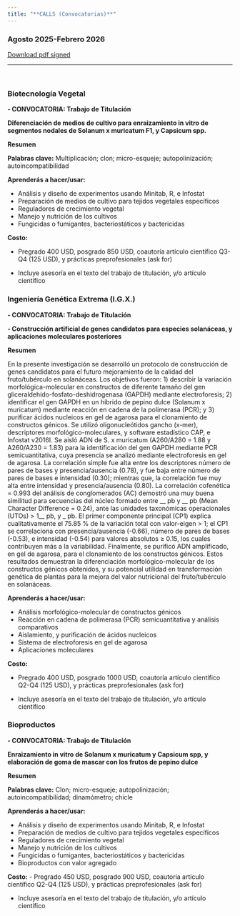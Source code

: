 ```yaml
---
title: "**CALLS (Convocatorias)**"
---
```


### Agosto 2025-Febrero 2026


[Download pdf signed](Available by 25/08/25)


___
<br>


### **Biotecnología Vegetal**

**- CONVOCATORIA: Trabajo de Titulación**


**Diferenciación de medios de cultivo para enraizamiento in vitro de segmentos nodales de Solanum x muricatum F1, y Capsicum spp.** 


**Resumen**


**Palabras clave:** Multiplicación; clon; micro-esqueje; autopolinización; autoincompatibilidad


**Aprenderás a hacer/usar:**


-	Análisis y diseño de experimentos usando Minitab, R, e Infostat
-	Preparación de medios de cultivo para tejidos vegetales específicos
-	Reguladores de crecimiento vegetal
-	Manejo y nutrición de los cultivos
-	Fungicidas o fumigantes, bacteriostáticos y bactericidas


**Costo:** 


-	Pregrado 400 USD, posgrado 850 USD, coautoría artículo científico Q3-Q4 (125 USD), y prácticas preprofesionales (ask for)


-	Incluye asesoría en el texto del trabajo de titulación, y/o artículo científico 


### **Ingeniería Genética Extrema (I.G.X.)**
**- CONVOCATORIA: Trabajo de Titulación**


**- Construcción artificial de genes candidatos para especies solanáceas, y aplicaciones moleculares posteriores**


**Resumen**


En la presente investigación se desarrolló un protocolo de construcción de genes candidatos para el futuro mejoramiento de la calidad del fruto/tubérculo en solanáceas. Los objetivos fueron: 1) describir la variación morfológica-molecular en constructos de diferente tamaño del gen gliceraldehído-fosfato-deshidrogenasa (GAPDH) mediante electroforesis; 2) identificar el gen GAPDH en un híbrido de pepino dulce (Solanum x muricatum) mediante reacción en cadena de la polimerasa (PCR); y 3) purificar ácidos nucleicos en gel de agarosa para el clonamiento de constructos génicos. Se utilizó oligonucleótidos gancho (x-mer), descriptores morfológico-moleculares, y software estadístico CAP, e Infostat v2016I. Se aisló ADN de S. x muricatum (A260/A280 = 1.88 y A260/A230 = 1.83) para la identificación del gen GAPDH mediante PCR semicuantitativa, cuya presencia se analizó mediante electroforesis en gel de agarosa. La correlación simple fue alta entre los descriptores número de pares de bases y presencia/ausencia (0.78), y fue baja entre número de pares de bases e intensidad (0.30); mientras que, la correlación fue muy alta entre intensidad y presencia/ausencia (0.80). La correlación cofenética = 0.993 del análisis de conglomerados (AC) demostró una muy buena similitud para secuencias del núcleo formado entre __ pb y __ pb (Mean Character Difference = 0.24), ante las unidades taxonómicas operacionales (UTOs) > 1__ pb, y _ pb. El primer componente principal (CP1) explica cualitativamente el 75.85 % de la variación total con valor-eigen > 1; el CP1 se correlaciona con presencia/ausencia (-0.66), número de pares de bases (-0.53), e intensidad (-0.54) para valores absolutos ≥ 0.15, los cuales contribuyen más a la variabilidad. Finalmente, se purificó ADN amplificado, en gel de agarosa, para el clonamiento de los constructos génicos. Estos resultados demuestran la diferenciación morfológico-molecular de los constructos génicos obtenidos, y su potencial utilidad en transformación genética de plantas para la mejora del valor nutricional del fruto/tubérculo en solanáceas.


**Aprenderás a hacer/usar:**


-	Análisis morfológico-molecular de constructos génicos 
-	Reacción en cadena de polimerasa (PCR) semicuantitativa y análisis comparativos
-	Aislamiento, y purificación de ácidos nucleicos
-	Sistema de electroforesis en gel de agarosa
-	Aplicaciones moleculares


**Costo:** 


-	Pregrado 400 USD, posgrado 1000 USD, coautoría artículo científico Q2-Q4 (125 USD), y prácticas preprofesionales (ask for)


-	Incluye asesoría en el texto del trabajo de titulación, y/o artículo científico 

### **Bioproductos**

**- CONVOCATORIA: Trabajo de Titulación**


**Enraizamiento in vitro de Solanum x muricatum y Capsicum spp, y elaboración de goma de mascar con los frutos de pepino dulce** 


**Resumen**


**Palabras clave:** Clon; micro-esqueje; autopolinización; autoincompatibilidad; dinamómetro; chicle


**Aprenderás a hacer/usar:**


-	Análisis y diseño de experimentos usando Minitab, R, e Infostat
-	Preparación de medios de cultivo para tejidos vegetales específicos
-	Reguladores de crecimiento vegetal
-	Manejo y nutrición de los cultivos
-	Fungicidas o fumigantes, bacteriostáticos y bactericidas
-	Bioproductos con valor agregado


**Costo:** 
-	Pregrado 450 USD, posgrado 900 USD, coautoría artículo científico Q2-Q4 (125 USD), y prácticas preprofesionales (ask for)


-	Incluye asesoría en el texto del trabajo de titulación, y/o artículo científico
